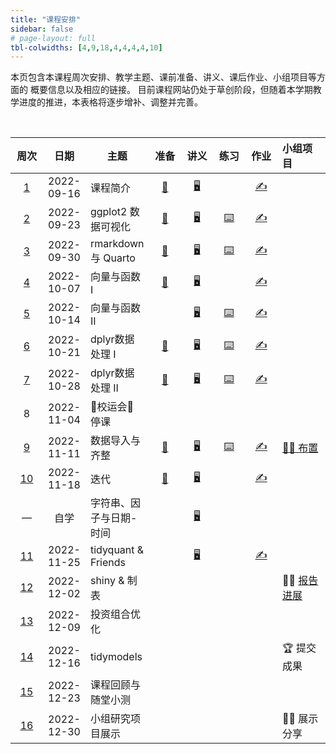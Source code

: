 ```yaml
---
title: "课程安排"
sidebar: false
# page-layout: full
tbl-colwidths: [4,9,18,4,4,4,4,10]
---
```


:::{.callout-note}
本页包含本课程周次安排、教学主题、课前准备、讲义、课后作业、小组项目等方面的
概要信息以及相应的链接。
目前课程网站仍处于草创阶段，但随着本学期教学进度的推进，本表格将逐步增补、调整并完善。
:::

<br>

:::{.column-body}

|  周次  |  日期  |主题    |  准备  |  讲义  |  练习  |  作业  |  小组项目  |
|:------:|:------:|--------|:------:|:------:|:------:|:------:|:-----------|
| [1](/weeks/week-01.qmd)  | 2022-09-16  | 课程简介           | [📖](/weeks/week-01.qmd#课前准备) | [🖥️](/slides/lec-01/L01_Introduction.html "第1讲 课程简介")  |   | [✍️](/hw/hw-01.qmd "课后作业") |  |
| [2](/weeks/week-02.qmd)  | 2022-09-23  | ggplot2 数据可视化 | [📖](/weeks/week-02.qmd#课前准备) | [🖥️](/slides/lec-02/L02_Visualization.html "第2讲 ggplot2数据可视化") | [⌨️](/weeks/week-02.qmd#随堂练习) | [✍️](/hw/hw-02.qmd "课后作业") |   |
| [3](/weeks/week-03.qmd)  | 2022-09-30  | rmarkdown 与 Quarto | [📖](/weeks/week-03.qmd#课前准备) | [🖥️](/slides/lec-03/L03_Quarto.html "第3讲 rmarkdown与Quarto") | [⌨️](/weeks/week-03.qmd#随堂练习)  | [✍️](/hw/hw-03.qmd "课后作业") |   |
| [4](/weeks/week-04.qmd)  | 2022-10-07  | 向量与函数 I | [📖](/weeks/week-04.qmd#课前准备) | [🖥️](/slides/lec-04/L04_Vectors_Functions.html "第4讲 向量与函数") |    | [✍️](/hw/hw-04.qmd "课后作业") |   |
| [5](/weeks/week-05.qmd)  | 2022-10-14  | 向量与函数 II |   | [🖥️](/slides/lec-04/L04_Vectors_Functions.html "第4讲 向量与函数") | [⌨️](/weeks/week-05.qmd#随堂练习)  | [✍️](/hw/hw-05.qmd "课后作业") |   |
| [6](/weeks/week-06.qmd)  | 2022-10-21  | dplyr数据处理 I | [📖](/weeks/week-06.qmd#课前准备) | [🖥️](/slides/lec-05/L05_Transformation.html "第5讲 dplyr数据处理") | [⌨️](/weeks/week-06.qmd#随堂练习)  | [✍️](/hw/hw-06.qmd "课后作业") |   |
| [7](/weeks/week-07.qmd)  | 2022-10-28  | dplyr数据处理 II | [📖](/weeks/week-07.qmd#课前准备) | [🖥️](/slides/lec-05/L05_Transformation.html "第5讲 dplyr数据处理") | [⌨️](/weeks/week-07.qmd#随堂练习) | [✍️](/hw/hw-07.qmd "课后作业") |   |
| 8  | 2022-11-04  | 🏃校运会🏅 停课 |    |    |    |    |    |
| [9](/weeks/week-08.qmd)  | 2022-11-11  | 数据导入与齐整 | [📖](/weeks/week-08.qmd#课前准备) | [🖥️](/slides/lec-06/L06_Import_Tidy.html "第6讲 数据导入与齐整") | [⌨️](/weeks/week-08.qmd#随堂练习) | [✍️](/hw/hw-08.qmd "课后作业") |  [👨‍🏫 布置](project/team-project.html) |
| [10](/weeks/week-09.qmd)  | 2022-11-18  | 迭代 | [📖](/weeks/week-09.qmd#课前准备) | [🖥️](/slides/lec-07/L07_Iteration.html "第7讲 迭代") |    | [✍️](/hw/hw-10.qmd "课后作业")  |    |
| — | 自学  | 字符串、因子与日期-时间 |    | [🖥️](/slides/lec-08/L08_String_Factor_Datetime.html "第8讲 字符串、因子与日期-时间")  |    |    |    |
| [11](/weeks/week-11.qmd)  | 2022-11-25  | tidyquant & Friends |    | [🖥️](/slides/lec-09/L09_tidyquant.html "第9讲 tidyquant & Friends") |    |[✍️](/hw/hw-11.qmd "课后作业") |    |
| [12](/weeks/week-12.qmd)  | 2022-12-02  | shiny & 制表 |    |    |    |    | 👨‍🏫 [报告进展](/project/team-project.html#报告展示) |
| [13](/weeks/week-13.qmd)  | 2022-12-09  | 投资组合优化 |    |    |    |    |    |
| [14](/weeks/week-14.qmd)  | 2022-12-16  | tidymodels |    |    |    |    | 🏆 提交成果 |
| [15](/weeks/week-15.qmd)  | 2022-12-23  | 课程回顾与随堂小测 |    |    |    |    |    |
| [16](/weeks/week-16.qmd)  | 2022-12-30  | 小组研究项目展示 |    |    |    |    | 👨‍🏫 展示分享 |

:::

<!-- 👨‍🏫 ⏳   🏆  🐝 进行中 -->

